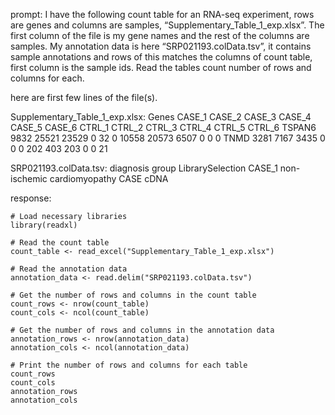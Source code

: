 prompt:
I have the following count table for an RNA-seq experiment, rows are genes and columns are samples, "Supplementary_Table_1_exp.xlsx". The first column of the file is my gene names and the rest of the columns are samples. My annotation data is here  "SRP021193.colData.tsv", it contains sample annotations and rows of this matches the columns of count table, first column is the sample ids. Read the tables count number of rows and columns for each.

here are first few lines of the file(s).

Supplementary_Table_1_exp.xlsx:
Genes	CASE_1	CASE_2	CASE_3	CASE_4	CASE_5	CASE_6	CTRL_1	CTRL_2	CTRL_3	CTRL_4	CTRL_5	CTRL_6
TSPAN6	9832	25521	23529	0	32	0	10558	20573	6507	0	0	 0
TNMD	3281	 7167	 3435	0	 0	0	  202	  403	 203	0	0	21


SRP021193.colData.tsv:
diagnosis	group	LibrarySelection
CASE_1	non-ischemic cardiomyopathy	CASE	cDNA


response:
```
# Load necessary libraries
library(readxl)

# Read the count table
count_table <- read_excel("Supplementary_Table_1_exp.xlsx")

# Read the annotation data
annotation_data <- read.delim("SRP021193.colData.tsv")

# Get the number of rows and columns in the count table
count_rows <- nrow(count_table)
count_cols <- ncol(count_table)

# Get the number of rows and columns in the annotation data
annotation_rows <- nrow(annotation_data)
annotation_cols <- ncol(annotation_data)

# Print the number of rows and columns for each table
count_rows
count_cols
annotation_rows
annotation_cols
```
